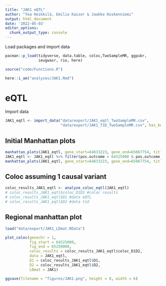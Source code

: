 ---
title: "JAK1 eQTL"
author: "Tea Heikkilä, Emilia Kaiser & Jaakko Koskenniemi"
output: html_document
date: '2022-05-03'
editor_options:
  chunk_output_type: console
---

  Load packages and import data
```{r}
pacman::p_load(tidyverse, data.table, coloc,TwoSampleMR, ggpubr, 
               ieugwasr, rio, here)

source("code/Functions.R")

here::i_am("analyses/JAK1.Rmd")

```

# eQTL

Import data 
```{r}
JAK1_eqtl <- import_data("data/export/JAK1_eqtl_TwoSampleMR.csv", 
                         "data/export/JAK1_T1D_TwoSampleMR.csv", has_beta = FALSE)
```

## Initial Manhattan plots
```{r}
manhattan_plots(JAK1_eqtl, gene_start=64833223, gene_end=65067754, title = "JAK1")
JAK1_eqtl <- JAK1_eqtl %>% filter(pos.outcome > 64525000 & pos.outcome < 65250000) 
manhattan_plots(JAK1_eqtl, gene_start=64833223, gene_end=65067754, title = "JAK1")
```

## Coloc assuming 1 causal variant
```{r}
coloc_results_JAK1_eqtl <- analyze_coloc_eqtl(JAK1_eqtl)
# coloc_results_JAK1_eqtl$coloc_D1D2 #coloc results
# coloc_results_JAK1_eqtl$D1 #data eQTL
# coloc_results_JAK1_eqtl$D2 #data t1d

```

## Regional manhattan plot

```{r}

load("data/export/JAK1_LDmat.RData")

plot_coloc(genechr = 1,
           fig_start = 64525000,
           fig_end = 65250000,
           coloc_results = coloc_results_JAK1_eqtl$coloc_D1D2,
           data = JAK1_eqtl,
           D1 = coloc_results_JAK1_eqtl$D1,
           D2 = coloc_results_JAK1_eqtl$D2,
           LDmat = JAK1)

ggsave(filename = "figures/JAK1.png", height = 8, width = 6)
```


